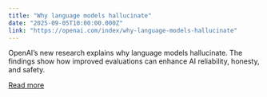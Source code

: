 ```yaml
---
title: "Why language models hallucinate"
date: "2025-09-05T10:00:00.000Z"
link: "https://openai.com/index/why-language-models-hallucinate"
---
```


OpenAI’s new research explains why language models hallucinate. The findings show how improved evaluations can enhance AI reliability, honesty, and safety.

[Read more](https://openai.com/index/why-language-models-hallucinate)
